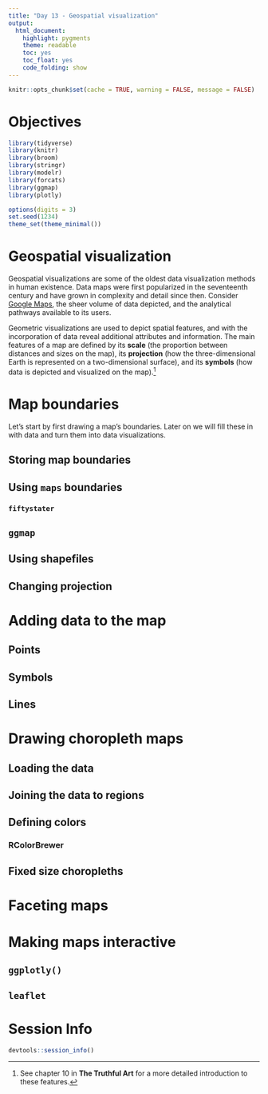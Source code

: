 ```yaml
---
title: "Day 13 - Geospatial visualization"
output:
  html_document:
    highlight: pygments
    theme: readable
    toc: yes
    toc_float: yes
    code_folding: show
---
```


```r
knitr::opts_chunk$set(cache = TRUE, warning = FALSE, message = FALSE)
```

# Objectives


```r
library(tidyverse)
library(knitr)
library(broom)
library(stringr)
library(modelr)
library(forcats)
library(ggmap)
library(plotly)

options(digits = 3)
set.seed(1234)
theme_set(theme_minimal())
```

# Geospatial visualization

Geospatial visualizations are some of the oldest data visualization methods in human existence. Data maps were first popularized in the seventeenth century and have grown in complexity and detail since then. Consider [Google Maps](https://www.google.com/maps), the sheer volume of data depicted, and the analytical pathways available to its users.

Geometric visualizations are used to depict spatial features, and with the incorporation of data reveal additional attributes and information. The main features of a map are defined by its **scale** (the proportion between distances and sizes on the map), its **projection** (how the three-dimensional Earth is represented on a two-dimensional surface), and its **symbols** (how data is depicted and visualized on the map).^[See chapter 10 in **The Truthful Art** for a more detailed introduction to these features.]

# Map boundaries

Let's start by first drawing a map's boundaries. Later on we will fill these in with data and turn them into data visualizations.

## Storing map boundaries


## Using `maps` boundaries


### `fiftystater`


## `ggmap`


## Using shapefiles


## Changing projection


# Adding data to the map


## Points


## Symbols


## Lines


# Drawing choropleth maps


## Loading the data


## Joining the data to regions


## Defining colors


### RColorBrewer


## Fixed size choropleths


# Faceting maps


# Making maps interactive


## `ggplotly()`


## `leaflet`

# Session Info {.toc-ignore}

```r
devtools::session_info()
```


